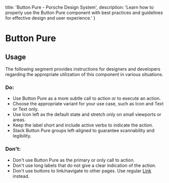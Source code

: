 
  title: 'Button Pure - Porsche Design System',
  description: 'Learn how to properly use the Button Pure component with best practices and guidelines for effective design and user experience.'
}

# Button Pure <ComponentStatus tagName="p-button-pure"></ComponentStatus>

<TableOfContents headings={[]} />

## Usage

The following segment provides instructions for designers and developers regarding the appropriate utilization of this
component in various situations.

### Do:

- Use Button Pure as a more subtle call to action or to execute an action.
- Choose the appropriate variant for your use case, such as Icon and Text or Text only.
- Use Icon left as the default state and stretch only on small viewports or areas.
- Keep the label short and include active verbs to indicate the action.
- Stack Button Pure groups left-aligned to guarantee scannability and legibility.

### Don't:

- Don't use Button Pure as the primary or only call to action.
- Don't use long labels that do not give a clear indication of the action.
- Don't use buttons to link/navigate to other pages. Use regular [Link](/components/link/) instead.